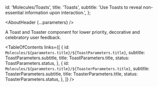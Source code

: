 


  id: 'Molecules/Toasts',
  title: 'Toasts',
  subtitle: 'Use Toasts to reveal non-essential information upon interaction.',
};

<Meta title="Molecules/Toasts/About" />

<AboutHeader {...parameters} />

A Toast and Toaster component for lower priority, decorative and celebratory user feedback.

<TableOfContents
  links={[
    {
      id: `Molecules/${parameters.title}/${ToastParameters.title}`,
      subtitle: ToastParameters.subtitle,
      title: ToastParameters.title,
      status: ToastParameters.status,
    },
    {
      id: `Molecules/${parameters.title}/${ToasterParameters.title}`,
      subtitle: ToasterParameters.subtitle,
      title: ToasterParameters.title,
      status: ToasterParameters.status,
    },
  ]}
/>
